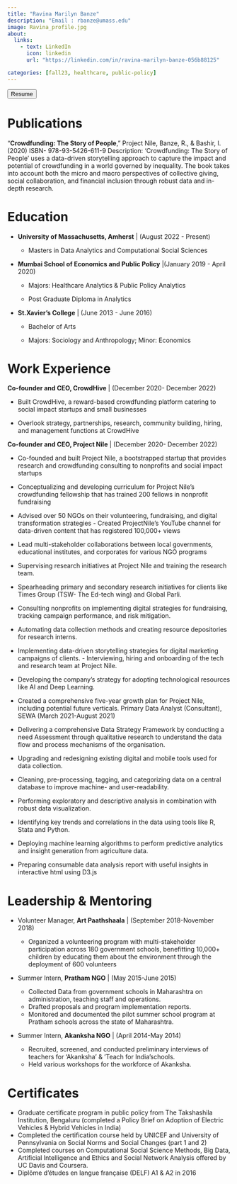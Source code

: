 ```yaml
---
title: "Ravina Marilyn Banze"
description: "Email : rbanze@umass.edu" 
image: Ravina_profile.jpg
about:
  links:
    - text: LinkedIn
      icon: linkedin
      url: "https://linkedin.com/in/ravina-marilyn-banze-056b88125"

categories: [fall23, healthcare, public-policy]
---
```


<!-- Resume download button -->

<a href = "Ravina_CV.pdf" title = "Ravina_Resume" target="_blank" > <button type="button" class="resume btn rounded-pill bg-light-success btn-lg w-100"> <i class="bi bi-cloud-download"></i> Resume </button> </a>

<!-- ::: column-page -->

::: panel-tabset
# Publications

"**Crowdfunding: The Story of People**," Project Nile, Banze, R., & Bashir, I. (2020) ISBN- 978-93-5426-611-9 Description: 'Crowdfunding: The Story of People' uses a data-driven storytelling approach to capture the impact and potential of crowdfunding in a world governed by inequality. The book takes into account both the micro and macro perspectives of collective giving, social collaboration, and financial inclusion through robust data and in-depth research.

# Education

-   **University of Massachusetts, Amherst** \| (August 2022 - Present)

    -   Masters in Data Analytics and Computational Social Sciences

-   **Mumbai School of Economics and Public Policy** \|(January 2019 - April 2020)

    -   Majors: Healthcare Analytics & Public Policy Analytics

    -   Post Graduate Diploma in Analytics

-   **St.Xavier's College** \| (June 2013 - June 2016)

    -   Bachelor of Arts

    -   Majors: Sociology and Anthropology; Minor: Economics

# Work Experience

**Co-founder and CEO, CrowdHive** \| (December 2020- December 2022)

-   Built CrowdHive, a reward-based crowdfunding platform catering to social impact startups and small businesses

-   Overlook strategy, partnerships, research, community building, hiring, and management functions at CrowdHive

**Co-founder and CEO, Project Nile** \| (December 2020- December 2022)

-   Co-founded and built Project Nile, a bootstrapped startup that provides research and crowdfunding consulting to nonprofits and social impact startups

<!-- -->

-   Conceptualizing and developing curriculum for Project Nile's crowdfunding fellowship that has trained 200 fellows in nonprofit fundraising

-   Advised over 50 NGOs on their volunteering, fundraising, and digital transformation strategies - Created ProjectNile's YouTube channel for data-driven content that has registered 100,000+ views

-   Lead multi-stakeholder collaborations between local governments, educational institutes, and corporates for various NGO programs

-   Supervising research initiatives at Project Nile and training the research team.

-   Spearheading primary and secondary research initiatives for clients like Times Group (TSW- The Ed-tech wing) and Global Parli.

-   Consulting nonprofits on implementing digital strategies for fundraising, tracking campaign performance, and risk mitigation.

-   Automating data collection methods and creating resource depositories for research interns.

-   Implementing data-driven storytelling strategies for digital marketing campaigns of clients. - Interviewing, hiring and onboarding of the tech and research team at Project Nile.

-   Developing the company's strategy for adopting technological resources like AI and Deep Learning.

-   Created a comprehensive five-year growth plan for Project Nile, including potential future verticals. Primary Data Analyst (Consultant), SEWA (March 2021-August 2021)

-   Delivering a comprehensive Data Strategy Framework by conducting a need Assessment through qualitative research to understand the data flow and process mechanisms of the organisation.

-   Upgrading and redesigning existing digital and mobile tools used for data collection.

-   Cleaning, pre-processing, tagging, and categorizing data on a central database to improve machine- and user-readability.

-   Performing exploratory and descriptive analysis in combination with robust data visualization.

-   Identifying key trends and correlations in the data using tools like R, Stata and Python.

-   Deploying machine learning algorithms to perform predictive analytics and insight generation from agriculture data.

-   Preparing consumable data analysis report with useful insights in interactive html using D3.js

# Leadership & Mentoring

-   Volunteer Manager, **Art Paathshaala** \| (September 2018-November 2018)

    -   Organized a volunteering program with multi-stakeholder participation across 180 government schools, benefitting 10,000+ children by educating them about the environment through the deployment of 600 volunteers

-   Summer Intern, **Pratham NGO** \| (May 2015-June 2015)

    -   Collected Data from government schools in Maharashtra on administration, teaching staff and operations.
    -   Drafted proposals and program implementation reports.
    -   Monitored and documented the pilot summer school program at Pratham schools across the state of Maharashtra.

-   Summer Intern, **Akanksha NGO** \| (April 2014-May 2014)

    -   Recruited, screened, and conducted preliminary interviews of teachers for 'Akanksha' & 'Teach for India'schools.
    -   Held various workshops for the workforce of Akanksha.

# Certificates

-   Graduate certificate program in public policy from The Takshashila Institution, Bengaluru (completed a Policy Brief on Adoption of Electric Vehicles & Hybrid Vehicles in India)
-   Completed the certification course held by UNICEF and University of Pennsylvania on Social Norms and Social Changes (part 1 and 2)
-   Completed courses on Computational Social Science Methods, Big Data, Artificial Intelligence and Ethics and Social Network Analysis offered by UC Davis and Coursera.
-   Diplôme d'études en langue française (DELF) A1 & A2 in 2016
:::
